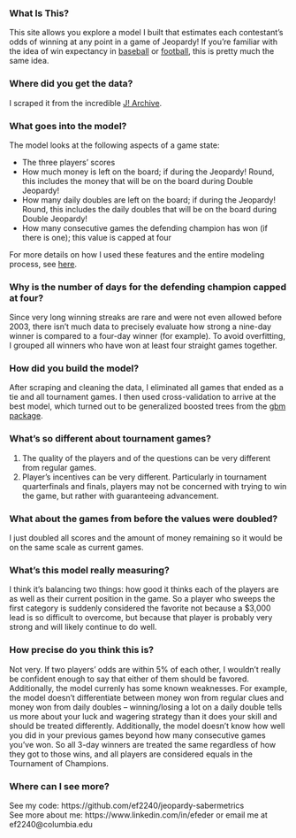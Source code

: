 ### What Is This?
This site allows you explore a model I built that estimates each contestant's odds of winning at any point in a game of Jeopardy! If you're familiar with the idea of win expectancy in [baseball](http://www.fangraphs.com/library/misc/we/) or [football](http://www.advancedfootballanalytics.com/2010/01/win-probability-added-wpa-explained.html), this is pretty much the same idea.

### Where did you get the data?
I scraped it from the incredible [J! Archive](http://www.j-archive.com).

### What goes into the model?
The model looks at the following aspects of a game state:

* The three players' scores
* How much money is left on the board; if during the Jeopardy! Round, this includes the money that will be on the board during Double Jeopardy!
* How many daily doubles are left on the board; if during the Jeopardy! Round, this includes the daily doubles that will be on the board during Double Jeopardy!
* How many consecutive games the defending champion has won (if there is one); this value is capped at four

For more details on how I used these features and the entire modeling process, see [here](https://github.com/ef2240/jeopardy-sabermetrics/blob/master/README.md#modeling).

### Why is the number of days for the defending champion capped at four?
Since very long winning streaks are rare and were not even allowed before 2003, there isn't much data to precisely evaluate how strong a nine-day winner is compared to a four-day winner (for example). To avoid overfitting, I grouped all winners who have won at least four straight games together.

### How did you build the model?
After scraping and cleaning the data, I eliminated all games that ended as a tie and all tournament games. I then used cross-validation to arrive at the best model, which turned out to be generalized boosted trees from the [gbm package](http://cran.r-project.org/web/packages/gbm/index.html).

### What's so different about tournament games?

1. The quality of the players and of the questions can be very different from regular games.
2. Player's incentives can be very different. Particularly in tournament quarterfinals and finals, players may not be concerned with trying to win the game, but rather with guaranteeing advancement.

### What about the games from before the values were doubled?
I just doubled all scores and the amount of money remaining so it would be on the same scale as current games.

### What's this model really measuring?
I think it's balancing two things: how good it thinks each of the players are as well as their current position in the game. So a player who sweeps the first category is suddenly considered the favorite not because a $3,000 lead is so difficult to overcome, but because that player is probably very strong and will likely continue to do well.

### How precise do you think this is?
Not very. If two players' odds are within 5% of each other, I wouldn't really be confident enough to say that either of them should be favored. Additionally, the model currenly has some known weaknesses. For example, the model doesn't differentiate between money won from regular clues and money won from daily doubles -- winning/losing a lot on a daily double tells us more about your luck and wagering strategy than it does your skill and should be treated differently. Additionally, the model doesn't know how well you did in your previous games beyond how many consecutive games you've won. So all 3-day winners are treated the same regardless of how they got to those wins, and all players are considered equals in the Tournament of Champions.

### Where can I see more?
See my code: https://github.com/ef2240/jeopardy-sabermetrics  
See more about me: https://www.linkedin.com/in/efeder or email me at ef2240@columbia.edu
